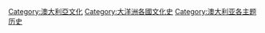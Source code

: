 [[Category:澳大利亞文化|Category:澳大利亞文化]]
[[Category:大洋洲各國文化史|Category:大洋洲各國文化史]]
[[Category:澳大利亚各主题历史|Category:澳大利亚各主题历史]]